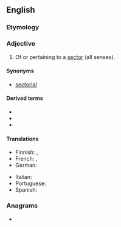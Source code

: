 ==English==

===Etymology===
{{suffix|en|sector|al}}

===Adjective===
{{en-adj|-}}

# Of or pertaining to a [[sector]] (all senses).

====Synonyms====
* [[sectorial]]

====Derived terms====
* {{l|en|bisectoral}}
* {{l|en|trisectoral}}
* {{l|en|unisectoral}}

====Translations====
{{trans-top|pertaining to a sector}}
* Finnish: {{t|fi|aloittainen}}, {{t|fi|alakohtainen}}
* French: {{t+|fr|sectoriel|m}}, {{t+|fr|sectorielle|f}}
* German: {{t+|de|sektoral}}
{{trans-mid}}
* Italian: {{t+|it|settoriale}}
* Portuguese: {{t|pt|setorial|m|f}}
* Spanish: {{t|es|sectorial|m|f}}
{{trans-bottom}}

===Anagrams===
* {{anagrams|en|Lacortes|crotales|locaters}}